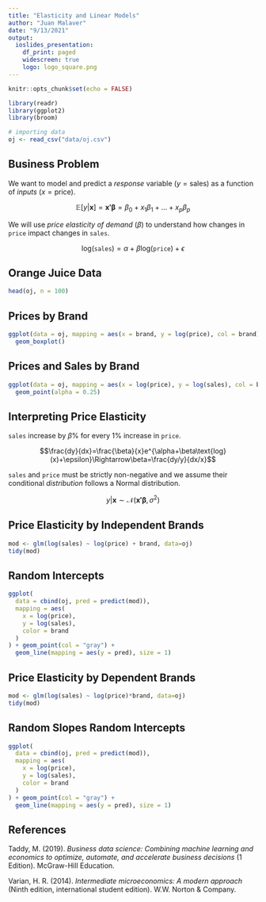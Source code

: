 ```yaml
---
title: "Elasticity and Linear Models"
author: "Juan Malaver"
date: "9/13/2021"
output:
  ioslides_presentation:
    df_print: paged
    widescreen: true
    logo: logo_square.png
---
```


```r
knitr::opts_chunk$set(echo = FALSE)

library(readr)
library(ggplot2)
library(broom)

# importing data
oj <- read_csv("data/oj.csv")
```

## Business Problem

We want to model and predict a *response* variable ($y=\text{sales}$) as a 
function of *inputs* ($x=\text{price}$).

$$\mathbb{E}[y|\boldsymbol{x}]=\boldsymbol{x'\beta}=\beta_0+x_1\beta_1+\ldots+x_p\beta_p$$

We will use *price elasticity of demand* ($\beta$) to understand how changes in
`price` impact changes in `sales`.

$$\text{log}(\texttt{sales})=\alpha+\beta\text{log}(\texttt{price})+\epsilon$$

## Orange Juice Data

```r
head(oj, n = 100)
```

## Prices by Brand {.flexbox .vcenter}

```r
ggplot(data = oj, mapping = aes(x = brand, y = log(price), col = brand)) +
  geom_boxplot()
```

## Prices and Sales by Brand {.flexbox .vcenter}

```r
ggplot(data = oj, mapping = aes(x = log(price), y = log(sales), col = brand)) +
  geom_point(alpha = 0.25)
```

## Interpreting Price Elasticity

`sales` increase by $\beta\%$ for every $1\%$ increase in `price`.

$$\frac{dy}{dx}=\frac{\beta}{x}e^{\alpha+\beta\text{log}(x)+\epsilon}\Rightarrow\beta=\frac{dy/y}{dx/x}$$

`sales` and `price` must be strictly non-negative and we assume their conditional *distribution* follows
a Normal distribution.

$$y|\boldsymbol{x}\sim \mathcal{N}(\boldsymbol{x'\beta},\sigma^2)$$

## Price Elasticity by Independent Brands

```r
mod <- glm(log(sales) ~ log(price) + brand, data=oj)
tidy(mod)
```

## Random Intercepts{.flexbox .vcenter}

```r
ggplot(
  data = cbind(oj, pred = predict(mod)),
  mapping = aes(
    x = log(price),
    y = log(sales),
    color = brand
  )
) + geom_point(col = "gray") +
  geom_line(mapping = aes(y = pred), size = 1)
```

## Price Elasticity by Dependent Brands

```r
mod <- glm(log(sales) ~ log(price)*brand, data=oj)
tidy(mod)
```

## Random Slopes Random Intercepts{.flexbox .vcenter}

```r
ggplot(
  data = cbind(oj, pred = predict(mod)),
  mapping = aes(
    x = log(price),
    y = log(sales),
    color = brand
  )
) + geom_point(col = "gray") +
  geom_line(mapping = aes(y = pred), size = 1)
```

## References

Taddy, M. (2019). *Business data science: Combining machine learning and economics to optimize, automate, and accelerate business decisions* (1 Edition). McGraw-Hill Education.

Varian, H. R. (2014). *Intermediate microeconomics: A modern approach* (Ninth edition, international student edition). W.W. Norton & Company.
